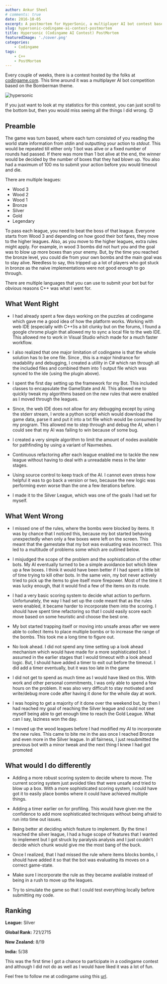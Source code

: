 ```yaml
---
author: Ankur Sheel
# comments: true
date: 2016-10-05
excerpt: A postmortem for HyperSonic, a multiplayer AI bot contest based on the Bomberman theme held by codingame.
slug: hypersonic-codingame-ai-contest-postmortem
title: Hypersonic (Codingame AI Contest) PostMortem
featuredImage: './cover.png'
categories:
    - Codingame
tags:
    - C++
    - PostMortem
---
```


Every couple of weeks, there is a contest hosted by the folks at [codingame.com](http://www.codingame.com). This time around it was a multiplayer AI bot competition based on the Bomberman theme.

![hypersonic](./cover.png)

If you just want to look at my statistics for this contest, you can just scroll to the bottom but, then you would miss seeing all the things I did wrong. 😊

## Preamble

The game was turn based, where each turn consisted of you reading the world state information from _stdin_ and outputting your action to _stdout_. This would be repeated till either only 1 bot was alive or a fixed number of rounds had passed. If there was more than 1 bot alive at the end, the winner would be decided by the number of boxes that they had blown up. You also had a maximum of 100 ms to submit your action before you would timeout and die.

There are multiple leagues:

-   Wood 3
-   Wood 2
-   Wood 1
-   Bronze
-   Silver
-   Gold
-   Legendary

To pass each league, you need to beat the boss of that league. Everyone starts from Wood 3 and depending on how good their bot fares, they move to the higher leagues. Also, as you move to the higher leagues, extra rules might apply. For example, in wood 3 bombs did not hurt you and the goal was to blow up more boxes than your enemy. But, by the time you reached the bronze level, you could die from your own bombs and the main goal was to stay alive. Needless to say, this tripped up a lot of players who got stuck in bronze as the naive implementations were not good enough to go through.

There are multiple languages that you can use to submit your bot but for obvious reasons C++ was what I went for.

## What Went Right

-   I had already spent a few days working on the puzzles at codingame which gave me a good idea of how the platform works. Working with web IDE (especially with C++)is a bit clunky but on the forums, I found a google chrome plugin that allowed my to sync a local file to the web IDE. This allowed me to work in Visual Studio which made for a much faster workflow.

-   I also realized that one major limitation of codingame is that the whole solution has to be one file. Since , this is a major hindrance for readability and debugging, I created a utility in C# which ran through all the included files and combined them into 1 output file which was synced to the ide (using the plugin above).

-   I spent the first day setting up the framework for my Bot. This included classes to encapsulate the GameState and AI. This allowed me to quickly tweak my algorithms based on the new rules that were enabled as I moved through the leagues.

-   Since, the web IDE does not allow for any debugging except by using the stderr stream, I wrote a python script which would download the game data, parse it and put it into a txt file which would be consumed by my program. This allowed me to step through and debug the AI, when I could see that my AI was failing to win because of some bug.

-   I created a very simple algorithm to limit the amount of nodes available for pathfinding by using a variant of Navmeshes.

-   Continuous refactoring after each league enabled me to tackle the new league without having to deal with a unreadable mess in the later stages.

-   Using source control to keep track of the AI. I cannot even stress how helpful it was to go back a version or two, because the new logic was performing even worse than the one a few iterations before.

-   I made it to the Silver League, which was one of the goals I had set for myself.

## What Went Wrong

-   I missed one of the rules, where the bombs were blocked by items. It was by chance that I noticed this, because my bot started behaving unexpectedly when only a few boxes were left on the screen. This meant that the gamestate that my bot was evaluating was incorrect. This led to a multitude of problems some which are outlined below.

-   I misjudged the scope of the problem and the sophistication of the other bots. My AI eventually turned to be a simple avoidance bot which blew up a few boxes. I think it would have been better if I had spent a little bit of time trying to kill other bots. In the same vein, my bot never actively tried to pick up the items to give itself more firepower. Most of the time it was lucky enough, that it would find a few of the items on its route.

-   I had a very basic scoring system to decide what action to perform. Unfortunately, the way I had set up the code meant that as the rules were enabled, it became harder to incorporate them into the scoring. I should have spent time refactoring so that I could easily score each move based on some heuristic and choose the best one.

-   My bot started trapping itself or moving into unsafe areas after we were able to collect items to place multiple bombs or to increase the range of the bombs. This took me a long time to figure out.

-   No look ahead. I did not spend any time setting up a look ahead mechanism which would have made for a more sophisticated bot. I assumed in the earlier stages that I would timeout with a look ahead logic. But, I should have added a timer to exit out before the timeout. I did add a timer eventually, but it was too late in the game

-   I did not get to spend as much time as I would have liked on this. With work and other personal commitments, I was only able to spend a few hours on the problem. It was also very difficult to stay motivated and write/debug more code after having it done for the whole day at work.

-   I was hoping to get a majority of it done over the weekend but, by then I had reached my goal of reaching the Silver league and could not see myself being able to get enough time to reach the Gold League. What can I say, laziness won the day.

-   I moved up the wood leagues before I had modified my AI to incorporate the new rules. This came to bite me in the ass once I reached Bronze and even more in the Silver league. In all fairness, I just resubmitted the previous bot with a minor tweak and the next thing I knew I had got promoted

## What would I do differently

-   Adding a more robust scoring system to decide where to move. The current scoring system just avoided tiles that were unsafe and tried to blow up a box. With a more sophisticated scoring system, I could have got it to easily place bombs where it could have achieved multiple things.

-   Adding a timer earlier on for profiling. This would have given me the confidence to add more sophisticated techniques without being afraid to run into time out issues.

-   Being better at deciding which feature to implement. By the time I reached the silver league, I had a huge scope of features that I wanted to implement but I got struck by paralysis analysis and I just couldn't decide which chunk would give me the most bang of the buck.

-   Once I realized, that I had missed the rule where items blocks bombs, I should have added it so that the bot was evaluating its moves on a correct game-state.

-   Make sure I incorporate the rule as they became available instead of being in a rush to move up the leagues.

-   Try to simulate the game so that I could test everything locally before submitting my code.

## Ranking

**League:** Silver

**Global Rank:** 721/2715

**New Zealand:** 8/19

**India:** 5/38

This was the first time I got a chance to participate in a codingame contest and although I did not do as well as I would have liked it was a lot of fun.

Feel free to follow me at codingame using this [url](https://www.codingame.com/servlet/urlinvite?u=1506970).
